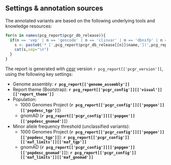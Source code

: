 ## Settings & annotation sources

The annotated variants are based on the following underlying tools and knowledge resources:

```r
for(n in names(pcg_report$pcgr_db_release)){
  if(n == 'vep' | n == 'gencode' | n == 'clinvar' | n == 'dbnsfp' | n == 'pfam' | n == 'gnomad' | n == 'cancerhotspots' | n == 'dbsnp' | n == 'onekg' | n == 'uniprot' | n == 'disgenet' | n == 'do'){
    s <- paste0('* [',pcg_report$pcgr_db_release[[n]]$name,'](',pcg_report$pcgr_db_release[[n]]$url,') - ',pcg_report$pcgr_db_release[[n]]$description, ' (',pcg_report$pcgr_db_release[[n]]$version,')')
    cat(s,sep="\n")
  }
}

```

The report is generated with _[cpsr](https://github.com/sigven/cpsr)_ version `r pcg_report[['pcgr_version']]`, using the following key settings:

* Genome assembly: __`r pcg_report[['genome_assembly']]`__
* Report theme (Bootstrap): __`r pcg_report[['pcgr_config']][['visual']][['report_theme']]`__
* Population:
    * 1000 Genomes Project (__`r pcg_report[['pcgr_config']][['popgen']][['popdesc_tgp']]`__)
    * gnomAD (__`r pcg_report[['pcgr_config']][['popgen']][['popdesc_gnomad']]`__)
* Minor allele frequency threshold (unclassified variants):
    * 1000 Genomes Project (__`r pcg_report[['pcgr_config']][['popgen']][['popdesc_tgp']]`__): __`r pcg_report[['pcgr_config']][['maf_limits']][['maf_tgp']]`__
    * gnomAD (__`r pcg_report[['pcgr_config']][['popgen']][['popdesc_gnomad']]`__): __`r pcg_report[['pcgr_config']][['maf_limits']][['maf_gnomad']]`__


